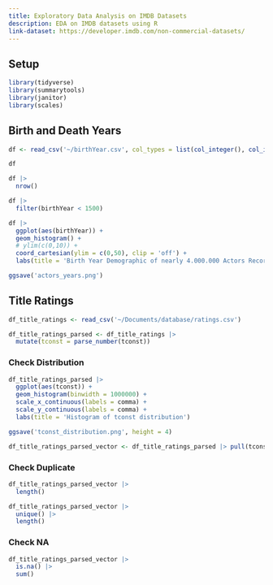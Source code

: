 ```yaml
---
title: Exploratory Data Analysis on IMDB Datasets
description: EDA on IMDB datasets using R
link-dataset: https://developer.imdb.com/non-commercial-datasets/
---
```


## Setup

```r
library(tidyverse)
library(summarytools)
library(janitor)
library(scales)
```

## Birth and Death Years

```r
df <- read_csv('~/birthYear.csv', col_types = list(col_integer(), col_integer()))
```

```r
df
```

```r
df |> 
  nrow()
```

```r
df |> 
  filter(birthYear < 1500)
```

```r
df |> 
  ggplot(aes(birthYear)) +
  geom_histogram() +
  # ylim(c(0,10)) +
  coord_cartesian(ylim = c(0,50), clip = 'off') +
  labs(title = 'Birth Year Demographic of nearly 4.000.000 Actors Recorded on IMDB', subtitle = '55 actors were born before 1500' )
```

```r
ggsave('actors_years.png')
```

## Title Ratings

```r
df_title_ratings <- read_csv('~/Documents/database/ratings.csv')
```

```r
df_title_ratings_parsed <- df_title_ratings |> 
  mutate(tconst = parse_number(tconst))
```

### Check Distribution

```r
df_title_ratings_parsed |> 
  ggplot(aes(tconst)) +
  geom_histogram(binwidth = 1000000) +
  scale_x_continuous(labels = comma) +
  scale_y_continuous(labels = comma) +
  labs(title = 'Histogram of tconst distribution')
```

```r
ggsave('tconst_distribution.png', height = 4)
```



```r
df_title_ratings_parsed_vector <- df_title_ratings_parsed |> pull(tconst)
```

### Check Duplicate

```r
df_title_ratings_parsed_vector |> 
  length()
```
```r
df_title_ratings_parsed_vector |> 
  unique() |> 
  length()
```

### Check NA

```r
df_title_ratings_parsed_vector |> 
  is.na() |> 
  sum()
```


